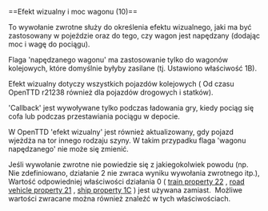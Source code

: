 <noinclude>{{pl/Development/NewGRF/inne strony|en=newgrf-specs.tt-wiki.net/wiki/Callback:_Visual_effect_and_wagon_power|pl=pl/Development/NewGRF/NFO Specs/Callback/Visual effect and wagon power}}
</noinclude>==<span id="Visual_effect_and_wagon_power_(10)"></span><span title="Visual effect and wagon power (10)" id="Visual_effect_and_wagon_power_.2810.29">Efekt wizualny i moc wagonu (10)</span>==
{{pl/Development/NewGRF/NFO Specs/Callback|features=pociągi, pojazdy drogowe, statki|purchase=nie|result=wybrany efekt|fail=właściwości domyślne}}


To wywołanie zwrotne służy do określenia efektu wizualnego, jaki ma być zastosowany w pojeździe oraz do tego, czy wagon jest napędzany (dodając moc i wagę do pociągu).

Flaga <span title='powered wagon'>'napędzanego wagonu'</span> ma zastosowanie tylko do wagonów kolejowych, które domyślnie byłyby zasilane (tj. Ustawiono właściwość 1B).

Efekt wizualny dotyczy wszystkich pojazdów kolejowych ( {{pl/Development/NewGRF/ottd|1.1|r21238}} Od czasu OpenTTD r21238 również dla pojazdów drogowych i statków).

<span title='Wywołanie zwrotne'>'Callback'</span> jest wywoływane tylko podczas ładowania gry, kiedy pociąg się cofa lub podczas przestawiania pociągu w depocie.

{{pl/Development/NewGRF/ottd| }} W OpenTTD <span title='visual effect'>'efekt wizualny'</span> jest również aktualizowany, gdy pojazd wjeżdża na tor innego rodzaju szyny. W takim przypadku flaga 'wagonu napędzanego' nie może się zmienić.

Jeśli wywołanie zwrotne nie powiedzie się z jakiegokolwiek powodu (np. Nie zdefiniowano, działanie 2 nie zwraca wyniku wywołania zwrotnego itp.), Wartość odpowiedniej właściwości działania 0 ( [[pl/Development/NewGRF/NFO Specs/Action0/Vehicles/Trains#visual-effects-and-wagon-power-22|train property 22]] , [[pl/Development/NewGRF/NFO Specs/Action0/Vehicles/RoadVehicles#visual-effect-21|road vehicle property 21]] , [[pl/Development/NewGRF/NFO Specs/Action0/Vehicles/Ships#visual-effect-1c|ship property 1C]] ) jest używana zamiast. &nbsp;Możliwe wartości zwracane można również znaleźć w tych właściwościach.
<!--[[Category:Callbacks]]-->